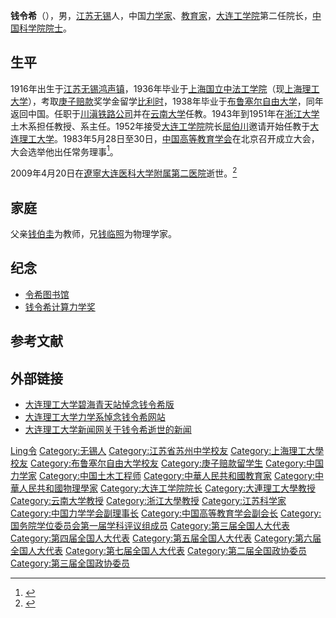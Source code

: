 {{Infobox_Person
| name = 钱令希
|image= 
|box_width= 
|occupation= 
| period = 
|birth_name=
| other_names =
| Sex =男
|birth_date= {{birth date|1916|7|16}}
|birth_place= {{ROC-1912}}[[江苏省|江苏省]][[无锡|无锡]]
|death_date= {{death date and age|2009|4|20|1916|7|16}}
|death_place= {{PRC}}[[遼寧省|遼寧省]][[大連|大連]]
| nationality ={{PRC}}
| residence =
| party =
| religion =
| spouse = 倪辉
| relatives = 
|education= 
| past = 
{{Infobox_People_CAS
|学部=技术科学部
|专业=力學
|当选年=1955年
}}
| work =
|awards=
}}
'''钱令希'''（{{bd|1916年|7月16日|2009年|4月20日|catIdx=Qian錢令希}}），男，[[江苏|江苏]][[无锡|无锡]]人，中国[[力学家|力学家]]、[[教育家|教育家]]，[[大连工学院|大连工学院]]第二任院长，[[中国科学院院士|中国科学院院士]]。

== 生平 ==
1916年出生于[[江苏|江苏]][[无锡|无锡]][[鸿声镇|鸿声镇]]，1936年毕业于[[上海国立中法工学院|上海国立中法工学院]]（现[[上海理工大学|上海理工大学]]），考取[[庚子赔款|庚子赔款]]奖学金留学[[比利时|比利时]]，1938年毕业于[[布鲁塞尔自由大学|布鲁塞尔自由大学]]，同年返回中国。任职于[[川滇铁路公司|川滇铁路公司]]并在[[云南大学|云南大学]]任教。1943年到1951年在[[浙江大学|浙江大学]]土木系担任教授、系主任。1952年接受[[大连工学院|大连工学院]]院长[[屈伯川|屈伯川]]邀请开始任教于[[大连理工大学|大连理工大学]]。1983年5月28日至30日，[[中国高等教育学会|中国高等教育学会]]在北京召开成立大会，大会选举他出任常务理事<ref>{{Cite book|title=中国高等教育研究史|last=李均著|publisher=广东高等教育出版社|location=广州|year=2005.08|isbn=7-5361-3221-2|pages=129-130}}</ref>。

2009年4月20日在[[遼寧|遼寧]][[大连医科大学附属第二医院|大连医科大学附属第二医院]]逝世。<ref>{{Cite web |url=http://denm.dlut.edu.cn/qianlingxi/ |title=大连理工大学悼念钱令希网站 |access-date=2009-04-21 |archive-url=https://web.archive.org/web/20090423032009/http://denm.dlut.edu.cn/qianlingxi/ |archive-date=2009-04-23 |dead-url=yes }}</ref>

== 家庭 ==
父亲[[钱伯圭|钱伯圭]]为教师，兄[[钱临照|钱临照]]为物理学家。

== 纪念 ==
* [[令希图书馆|令希图书馆]]
* [[钱令希计算力学奖|钱令希计算力学奖]]

== 参考文献 ==
{{Reflist}}

== 外部链接 ==
* [http://bbs.dlut.edu.cn/bbsdoc.pho?board=QlianLingxi 大连理工大学碧海青天站悼念钱令希版]{{Dead link|date=2018年7月 |bot=InternetArchiveBot |fix-attempted=yes }}
* [https://web.archive.org/web/20090423032009/http://denm.dlut.edu.cn/qianlingxi/ 大连理工大学力学系悼念钱令希网站]
* [https://web.archive.org/web/20090423030319/http://news.dlut.edu.cn/xwzx/dgxw/2009/04/xwzx.dgxw.1240216875d17999.html 大连理工大学新闻网关于钱令希逝世的新闻]

{{中国科学院技术科学部院士}}
{{国务院学位委员会第一届学科评议组/理学}}
{{Navboxes
| title  = 钱令希在[[中国力学学会|中国力学学会]]的职务
| list1  =
{{中国力学学会第一届理事会}}
}}
{{Navboxes 
| title  = 钱令希在[[中国高等教育学会|中国高等教育学会]]的职务
| list1  =
{{中国高等教育学会第一届理事会}}
{{中国高等教育学会第二届理事会}}
}}

{{Authority control}}
{{DEFAULTSORT:Qian錢}}
[[Category:钱姓|Ling令]]
[[Category:无锡人|Category:无锡人]]
[[Category:江苏省苏州中学校友|Category:江苏省苏州中学校友]]
[[Category:上海理工大學校友|Category:上海理工大學校友]]
[[Category:布鲁塞尔自由大学校友|Category:布鲁塞尔自由大学校友]]
[[Category:庚子赔款留学生|Category:庚子赔款留学生]]
[[Category:中国力学家|Category:中国力学家]]
[[Category:中国土木工程师|Category:中国土木工程师]]
[[Category:中華人民共和國教育家|Category:中華人民共和國教育家]]
[[Category:中華人民共和國物理學家|Category:中華人民共和國物理學家]]
[[Category:大连工学院院长|Category:大连工学院院长]]
[[Category:大連理工大學教授|Category:大連理工大學教授]]
[[Category:云南大学教授|Category:云南大学教授]]
[[Category:浙江大學教授|Category:浙江大學教授]]
[[Category:江苏科学家|Category:江苏科学家]]
[[Category:中国力学学会副理事长|Category:中国力学学会副理事长]]
[[Category:中国高等教育学会副会长|Category:中国高等教育学会副会长]]
[[Category:国务院学位委员会第一届学科评议组成员|Category:国务院学位委员会第一届学科评议组成员]]
[[Category:第三届全国人大代表|Category:第三届全国人大代表]]
[[Category:第四届全国人大代表|Category:第四届全国人大代表]]
[[Category:第五届全国人大代表|Category:第五届全国人大代表]]
[[Category:第六届全国人大代表|Category:第六届全国人大代表]]
[[Category:第七届全国人大代表|Category:第七届全国人大代表]]
[[Category:第二届全国政协委员|Category:第二届全国政协委员]]
[[Category:第三届全国政协委员|Category:第三届全国政协委员]]